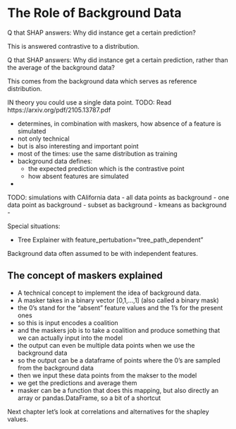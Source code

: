 # The Role of Background Data

Q that SHAP answers: Why did instance get a certain prediction?

This is answered contrastive to a distribution.


Q that SHAP answers: Why did instance get a certain prediction, rather than the average of the background data?

This comes from the background data which serves as reference distribution.

IN theory you could use a single data point.
TODO: Read https://arxiv.org/pdf/2105.13787.pdf

- determines, in combination with maskers, how absence of a feature is simulated
- not only technical
- but is also interesting and important point
- most of the times: use the same distribution as training
- background data defines:
  - the expected prediction which is the contrastive point
  - how absent features are simulated
-



TODO: simulations with CAlifornia data
- all data points as background
- one data point as background
- subset as background
- kmeans as background
-    

Special situations:

- Tree Explainer with feature_pertubation="tree_path_dependent"


Background data often assumed to be with independent features.


## The concept of maskers explained

- A technical concept to implement the idea of background data.
- A masker takes in a binary vector [0,1,...,1] (also called a binary mask)
- the 0's stand for the "absent" feature values and the 1's for the present ones
- so this is input encodes a coalition
- and the maskers job is to take a coalition and produce something that we can actually input into the model
- the output can even be multiple data points when we use the background data
- so the output can be a dataframe of points where the 0's are sampled from the background data
- then we input these data points from the makser to the model 
- we get the predictions and average them
- masker can be a function that does this mapping, but also directly an array or pandas.DataFrame, so a bit of a shortcut



Next chapter let's look at correlations and alternatives for the shapley values.


